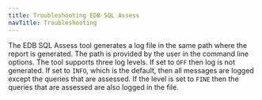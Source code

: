 ```yaml
---
title: Troubleshooting EDB SQL Assess
navTitle: Troubleshooting
---
```


The EDB SQL Assess tool generates a log file in the same path where the report is generated. The path is provided by the user in the command line options. The tool supports three log levels. If set to `OFF` then log is not generated. If set to `INFO`, which is the default, then all messages are logged except the queries that are assessed. If the level is set to `FINE` then the queries that are assessed are also logged in the file.